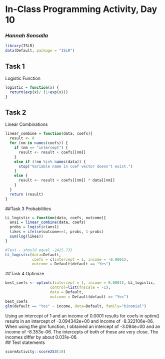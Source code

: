 # In-Class Programming Activity, Day 10

### *Hannah Sonsalla*

```r
library(ISLR)
data(Default, package = "ISLR")
```

## Task 1
Logistic Function
```r
logistic = function(x) {
  return(exp(x)/ (1+exp(x)))
}
```


## Task 2
Linear Combinations
```r
linear_combine = function(data, coefs){
  result <- 0
  for (nm in names(coefs)) {
    if (nm == "intercept") {
      result <- result + coefs[[nm]]
    } 
    else if (!nm %in% names(data)) {
      stop("Variable name in coef vector doesn't exist.")
    }
    else {
      result <- result + coefs[[nm]] * data[[nm]]
    }
  }  
  return (result)
}
```


##Task 3
Probabilities
```r
LL_logistic = function(data, coefs, outcome){
  ans1 = linear_combine(data, coefs)
  probs = logistic(ans1)
  likes = ifelse(outcome==1, probs, 1-probs)
  sum(log(likes))
}

#Test - should equal -2425.733
LL_logistic(data=Default, 
            coefs = c(intercept = 1, income = -0.0001), 
            outcome = Default$default == "Yes")
```

##Task 4
Optimize
```r

best_coefs <- optim(c(intercept = 1, income = 0.0001), LL_logistic, 
                    control=list(fnscale = -1), 
                    data = Default, 
                    outcome = Default$default == "Yes")
best_coefs
glm(default == "Yes" ~ income, data=Default, family="binomial")
```

Using an intercept of 1 and an income of 0.0001 results for coefs in optim() results in an intercept of -3.094342e+00 and income of -8.322106e-06.  When using the glm function, I obtained an intercept of -3.094e+00 and an income of -8.353e-06.  The intercepts of both of these are very close.  The incomes differ by about 0.031e-06.  
## Test statements

```r
scoreActivity::score253(10)
```